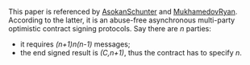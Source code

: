 This paper is referenced by [[AsokanSchunter]] and [[MukhamedovRyan]]. According to the latter, it is an abuse-free asynchronous multi-party optimistic contract signing protocols. Say there are ''n'' parties:
* it requires ''(n+1)n(n-1)'' messages;
* the end signed result is ''(C,n+1)'', thus the contract has to specify ''n''.